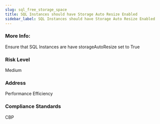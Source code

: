 ```yaml
---
slug: sql_free_storage_space
title: SQL Instances should have Storage Auto Resize Enabled
sidebar_label: SQL Instances should have Storage Auto Resize Enabled
---
```


### More Info:

Ensure that SQL Instances are have storageAutoResize set to True

### Risk Level

Medium

### Address

Performance Efficiency

### Compliance Standards

CBP


